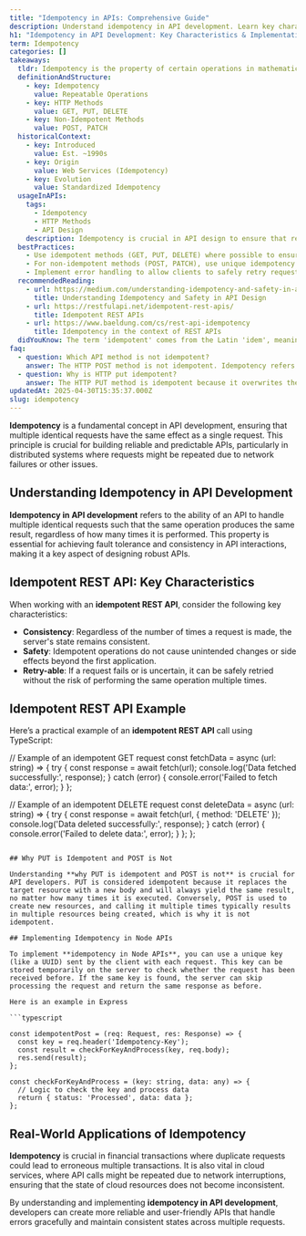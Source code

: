 ```yaml
---
title: "Idempotency in APIs: Comprehensive Guide"
description: Understand idempotency in API development. Learn key characteristics, real-world applications, and why PUT is idempotent while POST is not. Dive in now.
h1: "Idempotency in API Development: Key Characteristics & Implementation"
term: Idempotency
categories: []
takeaways:
  tldr: Idempotency is the property of certain operations in mathematics and computer science, that can be applied multiple times without changing the result beyond the initial application.
  definitionAndStructure:
    - key: Idempotency
      value: Repeatable Operations
    - key: HTTP Methods
      value: GET, PUT, DELETE
    - key: Non-Idempotent Methods
      value: POST, PATCH
  historicalContext:
    - key: Introduced
      value: Est. ~1990s
    - key: Origin
      value: Web Services (Idempotency)
    - key: Evolution
      value: Standardized Idempotency
  usageInAPIs:
    tags:
      - Idempotency
      - HTTP Methods
      - API Design
    description: Idempotency is crucial in API design to ensure that repeated requests do not lead to unintended side effects. It is particularly important for operations like PUT and DELETE. Non-idempotent methods like POST can be made idempotent using unique idempotency keys.
  bestPractices:
    - Use idempotent methods (GET, PUT, DELETE) where possible to ensure repeatable operations.
    - For non-idempotent methods (POST, PATCH), use unique idempotency keys to prevent duplicate operations.
    - Implement error handling to allow clients to safely retry requests without the risk of duplicating actions.
  recommendedReading:
    - url: https://medium.com/understanding-idempotency-and-safety-in-api-design
      title: Understanding Idempotency and Safety in API Design
    - url: https://restfulapi.net/idempotent-rest-apis/
      title: Idempotent REST APIs
    - url: https://www.baeldung.com/cs/rest-api-idempotency
      title: Idempotency in the context of REST APIs
  didYouKnow: The term 'idempotent' comes from the Latin 'idem', meaning 'the same', and 'potent', meaning 'powerful'. In the context of APIs, it refers to the power of an operation to produce the same result, no matter how many times it's repeated.
faq:
  - question: Which API method is not idempotent?
    answer: The HTTP POST method is not idempotent. Idempotency refers to the property of certain operations in mathematics and computer science, where they can be applied multiple times without changing the result beyond the initial application. In the context of APIs, if a method is idempotent, it means that no matter how many times it's called, the server state remains the same. However, with the POST method, each call can result in a different server state. For instance, if you use POST to create a new resource on the server, each call will create a new resource, hence changing the server state.
  - question: Why is HTTP put idempotent?
    answer: The HTTP PUT method is idempotent because it overwrites the current state of the resource on the server with the state defined in the request. This means that no matter how many times you call the PUT method with the same request, the server state will remain the same after the first call. For example, if you use PUT to update a resource's data on the server, calling it once will update the data, and calling it again with the same data will not change anything. This lack of side effects is what makes the PUT method idempotent.
updatedAt: 2025-04-30T15:35:37.000Z
slug: idempotency
---
```


**Idempotency** is a fundamental concept in API development, ensuring that multiple identical requests have the same effect as a single request. This principle is crucial for building reliable and predictable APIs, particularly in distributed systems where requests might be repeated due to network failures or other issues.

## Understanding Idempotency in API Development

**Idempotency in API development** refers to the ability of an API to handle multiple identical requests such that the same operation produces the same result, regardless of how many times it is performed. This property is essential for achieving fault tolerance and consistency in API interactions, making it a key aspect of designing robust APIs.

## Idempotent REST API: Key Characteristics

When working with an **idempotent REST API**, consider the following key characteristics:

- **Consistency**: Regardless of the number of times a request is made, the server's state remains consistent.
- **Safety**: Idempotent operations do not cause unintended changes or side effects beyond the first application.
- **Retry-able**: If a request fails or is uncertain, it can be safely retried without the risk of performing the same operation multiple times.

## Idempotent REST API Example

Here’s a practical example of an **idempotent REST API** call using TypeScript:

// Example of an idempotent GET request
const fetchData = async (url: string) => {
  try {
    const response = await fetch(url);
    console.log('Data fetched successfully:', response);
  } catch (error) {
    console.error('Failed to fetch data:', error);
  }
};

// Example of an idempotent DELETE request
const deleteData = async (url: string) => {
  try {
    const response = await fetch(url, { method: 'DELETE' });
    console.log('Data deleted successfully:', response);
  } catch (error) {
    console.error('Failed to delete data:', error);
  }
};
};
```

## Why PUT is Idempotent and POST is Not

Understanding **why PUT is idempotent and POST is not** is crucial for API developers. PUT is considered idempotent because it replaces the target resource with a new body and will always yield the same result, no matter how many times it is executed. Conversely, POST is used to create new resources, and calling it multiple times typically results in multiple resources being created, which is why it is not idempotent.

## Implementing Idempotency in Node APIs

To implement **idempotency in Node APIs**, you can use a unique key (like a UUID) sent by the client with each request. This key can be stored temporarily on the server to check whether the request has been received before. If the same key is found, the server can skip processing the request and return the same response as before.

Here is an example in Express

```typescript

const idempotentPost = (req: Request, res: Response) => {
  const key = req.header('Idempotency-Key');
  const result = checkForKeyAndProcess(key, req.body);
  res.send(result);
};

const checkForKeyAndProcess = (key: string, data: any) => {
  // Logic to check the key and process data
  return { status: 'Processed', data: data };
};
```

## Real-World Applications of Idempotency

**Idempotency** is crucial in financial transactions where duplicate requests could lead to erroneous multiple transactions. It is also vital in cloud services, where API calls might be repeated due to network interruptions, ensuring that the state of cloud resources does not become inconsistent.

By understanding and implementing **idempotency in API development**, developers can create more reliable and user-friendly APIs that handle errors gracefully and maintain consistent states across multiple requests.

